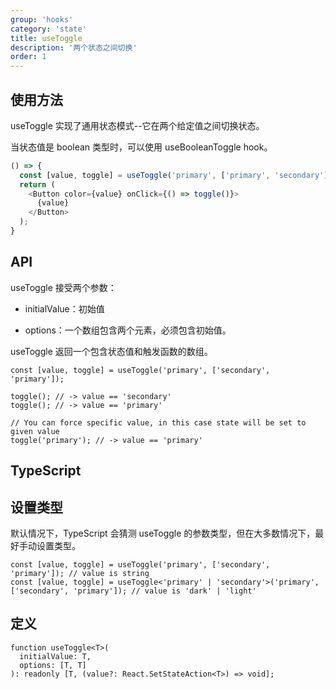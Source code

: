 ```yaml
---
group: 'hooks'
category: 'state'
title: useToggle
description: '两个状态之间切换'
order: 1
---
```


## 使用方法

useToggle 实现了通用状态模式--它在两个给定值之间切换状态。

当状态值是 boolean 类型时，可以使用 useBooleanToggle hook。

```js live=true
() => {
  const [value, toggle] = useToggle('primary', ['primary', 'secondary']);
  return (
    <Button color={value} onClick={() => toggle()}>
      {value}
    </Button>
  );
}
```

## API

useToggle 接受两个参数：

- initialValue：初始值

- options：一个数组包含两个元素，必须包含初始值。

useToggle 返回一个包含状态值和触发函数的数组。

```tsx
const [value, toggle] = useToggle('primary', ['secondary', 'primary']);

toggle(); // -> value == 'secondary'
toggle(); // -> value == 'primary'

// You can force specific value, in this case state will be set to given value
toggle('primary'); // -> value == 'primary'
```
## TypeScript

## 设置类型

默认情况下，TypeScript 会猜测 useToggle 的参数类型，但在大多数情况下，最好手动设置类型。

```tsx
const [value, toggle] = useToggle('primary', ['secondary', 'primary']); // value is string
const [value, toggle] = useToggle<'primary' | 'secondary'>('primary', ['secondary', 'primary']); // value is 'dark' | 'light'
```

## 定义

```tsx
function useToggle<T>(
  initialValue: T,
  options: [T, T]
): readonly [T, (value?: React.SetStateAction<T>) => void];
```

